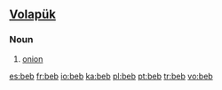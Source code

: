 ==[[Volapük]]==

===Noun===
{{infl|vo|noun}}

# [[onion]]

[[es:beb]]
[[fr:beb]]
[[io:beb]]
[[ka:beb]]
[[pl:beb]]
[[pt:beb]]
[[tr:beb]]
[[vo:beb]]